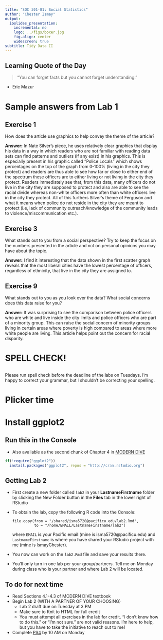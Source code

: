 ```yaml
---
title: "SOC 301-01: Social Statistics"
author: "Chester Ismay"
output:
  ioslides_presentation:
    incremental: no
    logo: ../figs/boxer.jpg
    fig.align: center
    widescreen: true
subtitle: Tidy Data II
---
```



## Learning Quote of the Day {.flexbox .vcenter}

> "You can forget facts but you cannot forget understanding."

- Eric Mazur

# Sample answers from Lab 1

## Exercise 1

How does the article use graphics to help convey the theme of the article?  

**Answer:**
In Nate Silver's piece, he uses relatively clear graphics that display his data in a way in which readers who are not familiar with reading data sets can find patterns and outliers (if any exist) in his graphics. This is especially present in his graphic called "Police Locals" which shows percentages on the top of the graph from 0-100% (living in the city they protect) and readers are thus able to see how far or close to either end of the spectrum these officers are  to either living or not living in the city they protect. Readers immediately see that, from this data, many officers do not live in the city they are supposed to protect and also are able to see the racial divide whereas non-white officers more often than white officers live in the city they protect. All of this furthers Silver's theme of Ferguson and what it means when police do not reside in the city they are meant to protect (i.e, lack of community outreach/knowledge of the community leads to violence/miscommunication etc.).

## Exercise 3

What stands out to you from a social perspective?  Try to keep the focus on the numbers presented in the article and not on personal opinions you may have about the topic.

**Answer:** I find it interesting that the data shown in the first scatter graph reveals that the most liberal cities have the lowest percentage of officers, regardless of ethnicity, that live in the city they are assigned to.

## Exercise 9

What stands out to you as you look over the data?  What social concerns does this data raise for you?

**Answer:** It was surprising to see the comparison between police officers who are white and live inside the city limits and police officers who are part of a minority group. This can raise the social concern of minority groups living in certain areas where poverty is high compared to areas where more white people are living. This article helps point out the concern for racial disparity.


# SPELL CHECK!

##

Please run spell check before the deadline of the labs on Tuesdays.  I'm happy to correct your grammar, but I shouldn't be correcting your spelling.

# Plicker time

# Install ggplot2

## Run this in the Console

- Also available as the second chunk of Chapter 4 in [MODERN DIVE](https://ismayc.github.io/moderndiver-book/4-viz.html)

```r
if(!require("ggplot2"))
  install.packages("ggplot2", repos = "http://cran.rstudio.org")
```

## Getting Lab 2

- First create a new folder called `lab2` in your **LastnameFirstname** folder by
clicking the New Folder button in the **Files** tab in the lower right of RStudio
- To obtain the lab, copy the following R code into the Console:

    ```
    file.copy(from = "/shared/isma5720@pacificu.edu/lab2.Rmd",
              to = "/home/EMAIL/LastnameFirstname/lab2")
    ```

    where `EMAIL` is your Pacific email (mine is isma5720@pacificu.edu) and
`LastnameFirstname` is where you have shared your RStudio project with me (mine is IsmayChester).

- You now can work on the `lab2.Rmd` file and save your results there.
- You'll only turn in one lab per your group/partners.  Tell me on Monday during class who is your partner and where Lab 2 will be located.

## To do for next time

- Read Sections 4.1-4.3 of MODERN DIVE textbook
- Begin Lab 2 (WITH A PARTNER OF YOUR CHOOSING)
    - Lab 2 draft due on Tuesday at 3 PM
    - Make sure to Knit to HTML for full credit
    - You must attempt all exercises in the lab for credit.  "I don't know how to do this." or "I'm not sure." are not valid reasons.  I'm here to help, but you have to take the initiative to reach out to me!
- Complete [PS4](https://goo.gl/forms/fuvXl5ngt6aoJPhn2) by 10 AM on Monday





